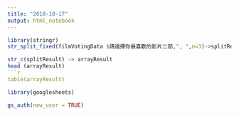 ```yaml
---
title: "2018-10-17"
output: html_notebook
---
```



```r
library(stringr)
str_split_fixed(filmVotingData $請選擇你最喜歡的影片二部,", ",n=3)->splitResult
```

```r
str_c(splitResult) -> arrayResult
head (arrayResult)
```r
table(arrayResult)
```

```r
library(googlesheets)
```

```r
gs_auth(new_user = TRUE)
```

